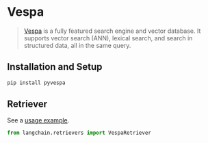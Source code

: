 # Vespa

>[Vespa](https://vespa.ai/) is a fully featured search engine and vector database.
> It supports vector search (ANN), lexical search, and search in structured data, all in the same query.

## Installation and Setup


```bash
pip install pyvespa
```



## Retriever

See a [usage example](/docs/integrations/retrievers/vespa).

```python
from langchain.retrievers import VespaRetriever
```
